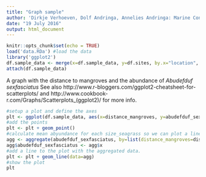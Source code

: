 ```yaml
---
title: "Graph sample"
author: 'Dirkje Verhoeven, Dolf Andringa, Annelies Andringa: Marine Conservation Philippines'
date: "19 July 2016"
output: html_document
---
```


```r
knitr::opts_chunk$set(echo = TRUE)
load('data.RDa') #load the data
library('ggplot2')
df.sample_data <- merge(x=df.sample_data, y=df.sites, by.x="location", by.y="name", all.x=TRUE)
attach(df.sample_data)
```
A graph with the distance to mangroves and the abundance of *Abudefduf sexfasciatus*
See also http://www.r-bloggers.com/ggplot2-cheatsheet-for-scatterplots/ and http://www.cookbook-r.com/Graphs/Scatterplots_(ggplot2)/ for more info.
```r
#setup a plot and define the axes
plt <- ggplot(df.sample_data, aes(x=distance_mangroves, y=abudefduf_sexfasciatus)) + xlab('Distance to mangroves (m)') + ylab('Abundance Abudefduf sexfasciatus')
#add the points
plt <- plt + geom_point()
#calculate mean abyundance for each size_seagrass so we can plot a line with that info
agg <- aggregate(abudefduf_sexfasciatus, by=list(distance_mangroves=distance_mangroves), FUN=mean)
agg$abudefduf_sexfasciatus <- agg$x
#add a line to the plot with the aggregated data.
plt <- plt + geom_line(data=agg)
#show the plot
plt
```

